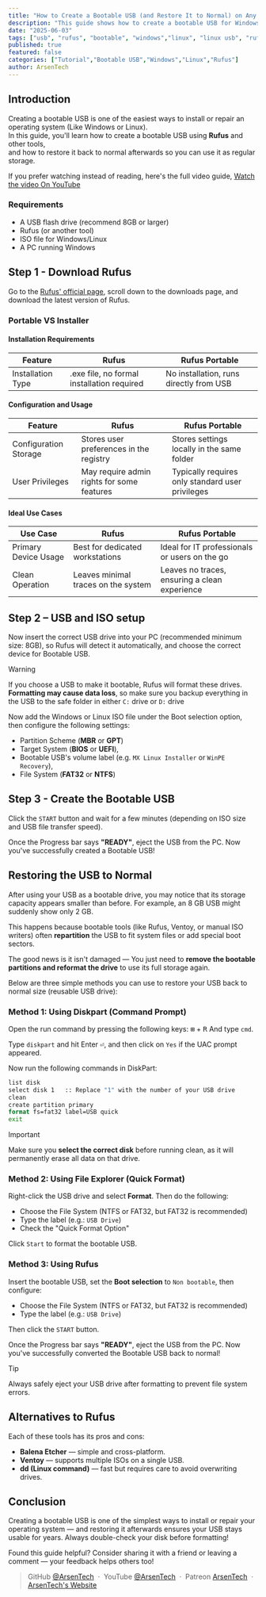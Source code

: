 ```yaml
---
title: "How to Create a Bootable USB (and Restore It to Normal) on Any PC"
description: "This guide shows how to create a bootable USB for Windows or Linux, and how to restore a USB to full capacity afterward. It requires no command-line experience."
date: "2025-06-03"
tags: ["usb", "rufus", "bootable", "windows","linux", "linux usb", "rufus usb", "windows pe", "windows usb", "bootable usb", "bootable linux", "bootable windows"]
published: true
featured: false
categories: ["Tutorial","Bootable USB","Windows","Linux","Rufus"]
author: ArsenTech
---
```

## Introduction

Creating a bootable USB is one of the easiest ways to install or repair an operating system (Like Windows or Linux).  
In this guide, you'll learn how to create a bootable USB using **Rufus** and other tools,  
and how to restore it back to normal afterwards so you can use it as regular storage.

If you prefer watching instead of reading, here's the full video guide, [Watch the video On YouTube](https://youtu.be/n_I6Eavmxuo)

### Requirements
- A USB flash drive (recommend 8GB or larger)
- Rufus (or another tool)
- ISO file for Windows/Linux
- A PC running Windows

## Step 1 - Download Rufus
Go to the [Rufus' official page](https://rufus.ie/en/), scroll down to the downloads page, and download the latest version of Rufus.

### Portable VS Installer

#### Installation Requirements
|Feature|Rufus|Rufus Portable|
|-|-|-|
|Installation Type|.exe file, no formal installation required|No installation, runs directly from USB|

#### Configuration and Usage

|Feature|Rufus|Rufus Portable|
|-|-|-|
|Configuration Storage|Stores user preferences in the registry|Stores settings locally in the same folder|
|User Privileges|May require admin rights for some features|Typically requires only standard user privileges|

#### Ideal Use Cases
|Use Case|Rufus|Rufus Portable|
|-|-|-|
|Primary Device Usage|Best for dedicated workstations|Ideal for IT professionals or users on the go|
|Clean Operation|Leaves minimal traces on the system|Leaves no traces, ensuring a clean experience|

## Step 2 – USB and ISO setup
Now insert the correct USB drive into your PC (recommended minimum size: 8GB), so Rufus will detect it automatically, and choose the correct device for Bootable USB.

> [!WARNING]
> If you choose a USB to make it bootable, Rufus will format these drives. **Formatting may cause data loss**, so make sure you backup everything in the USB to the safe folder in either `C:` drive or `D:` drive

Now add the Windows or Linux ISO file under the Boot selection option, then configure the following settings:
- Partition Scheme (**MBR** or **GPT**)
- Target System (**BIOS** or **UEFI**),
- Bootable USB's volume label (e.g. `MX Linux Installer` or `WinPE Recovery`),
- File System (**FAT32** or **NTFS**)

## Step 3 - Create the Bootable USB
Click the `START` button and wait for a few minutes (depending on ISO size and USB file transfer speed).

Once the Progress bar says **"READY"**, eject the USB from the PC. Now you've successfully created a Bootable USB!

## Restoring the USB to Normal
After using your USB as a bootable drive, you may notice that its storage capacity appears smaller than before. For example, an 8 GB USB might suddenly show only 2 GB.

This happens because bootable tools (like Rufus, Ventoy, or manual ISO writers) often **repartition** the USB to fit system files or add special boot sectors.

The good news is it isn't damaged — You just need to **remove the bootable partitions and reformat the drive** to use its full storage again.

Below are three simple methods you can use to restore your USB back to normal size (reusable USB drive):
### Method 1: Using Diskpart (Command Prompt)
Open the run command by pressing the following keys:
<KbdGroup>
     <Kbd>⊞</Kbd>
     <span>+</span>
     <Kbd>R</Kbd>
</KbdGroup>
And type `cmd`.

Type `diskpart` and hit Enter <Kbd>⏎</Kbd>, and then click on `Yes` if the UAC prompt appeared.

Now run the following commands in DiskPart:
```cmd
list disk
select disk 1   :: Replace "1" with the number of your USB drive
clean
create partition primary
format fs=fat32 label=USB quick
exit
```
> [!IMPORTANT]
> Make sure you **select the correct disk** before running clean, as it will permanently erase all data on that drive.

### Method 2: Using File Explorer (Quick Format)
Right-click the USB drive and select **Format**. Then do the following:
- Choose the File System (NTFS or FAT32, but FAT32 is recommended)
- Type the label (e.g.: `USB Drive`)
- Check the "Quick Format Option"

Click `Start` to format the bootable USB.

### Method 3: Using Rufus
Insert the bootable USB, set the **Boot selection** to `Non bootable`, then configure:
- Choose the File System (NTFS or FAT32, but FAT32 is recommended)
- Type the label (e.g.: `USB Drive`)

Then click the `START` button.

Once the Progress bar says **"READY"**, eject the USB from the PC. Now you've successfully converted the Bootable USB back to normal!

> [!TIP]
> Always safely eject your USB drive after formatting to prevent file system errors.

## Alternatives to Rufus
Each of these tools has its pros and cons:
- **Balena Etcher** — simple and cross-platform.
- **Ventoy** — supports multiple ISOs on a single USB.
- **dd (Linux command)** — fast but requires care to avoid overwriting drives.

## Conclusion
Creating a bootable USB is one of the simplest ways to install or repair your operating system — and restoring it afterwards ensures your USB stays usable for years. Always double-check your disk before formatting!

Found this guide helpful? Consider sharing it with a friend or leaving a comment — your feedback helps others too!

> GitHub [@ArsenTech][github-url] &nbsp;&middot;&nbsp;
> YouTube [@ArsenTech][yt-url] &nbsp;&middot;&nbsp;
> Patreon [ArsenTech][patreon-url] &nbsp;&middot;&nbsp;
> [ArsenTech's Website][website-url]

[yt-url]:https://www.youtube.com/channel/UCrtH0g6NE8tW5VIEgDySYtg
[patreon-url]:https://www.patreon.com/ArsenTech
[github-url]: https://github.com/ArsenTech
[website-url]: https://arsentech.github.io